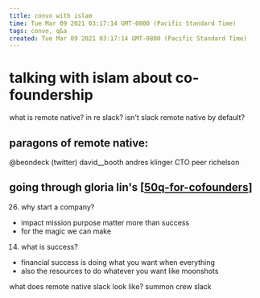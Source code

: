 ```yaml
---
title: convo with islam
time: Tue Mar 09 2021 03:17:14 GMT-0800 (Pacific Standard Time)
tags: convo, q&a
created: Tue Mar 09 2021 03:17:14 GMT-0800 (Pacific Standard Time)
---
```


# talking with islam about co-foundership

what is remote native? in re slack?
isn't slack remote native by default?

## paragons of remote native:

@beondeck (twitter)
david\_\_booth
andres klinger CTO
peer richelson

## going through gloria lin's [[50q-for-cofounders]]

26. why start a company?

- impact mission purpose matter more than success
- for the magic we can make

14. what is success?

- financial success is doing what you want when everything
- also the resources to do whatever you want like moonshots

what does remote native slack look like?
summon crew slack

[//begin]: # 'Autogenerated link references for markdown compatibility'
[50q-for-cofounders]: ../../../../areas/ikigai/50q-for-cofounders '50 Questions for Aspiring Founders to Ask Each Other'
[//end]: # 'Autogenerated link references'
